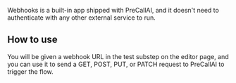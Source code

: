 
Webhooks is a built-in app shipped with PreCallAI, and it doesn't need to authenticate with any other external service to run.

## How to use

You will be given a webhook URL in the test substep on the editor page, and you can use it to send a GET, POST, PUT, or PATCH request to PreCallAI to trigger the flow.
